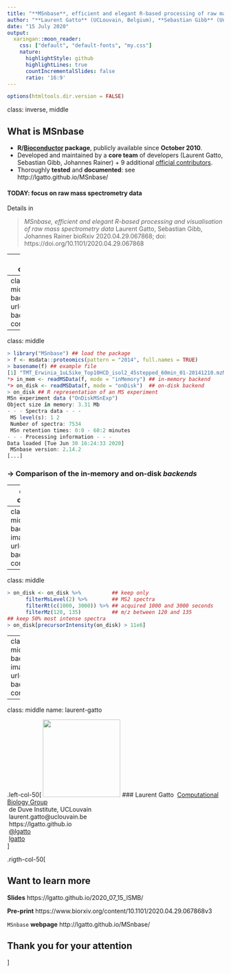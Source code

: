 ```yaml
---
title: "**MSnbase**, efficient and elegant R-based processing of raw mass spectrometry data"
author: "**Laurent Gatto** (UCLouvain, Belgium), **Sebastian Gibb** (University of Greifswald, Germany) and **Johannes Rainer** (Eurac Research, Italy)"
date: "15 July 2020"
output:
  xaringan::moon_reader:
    css: ["default", "default-fonts", "my.css"]
    nature:
      highlightStyle: github
      highlightLines: true
      countIncrementalSlides: false
      ratio: '16:9'
---
```


```r
options(htmltools.dir.version = FALSE)
```

class: inverse, middle

## What is MSnbase

- **R/[Bioconductor](http://bioconductor.org/packages/release/bioc/html/MSnbase.html)
  package**, publicly available since **October 2010**.
- Developed and maintained by a **core team** of developers (Laurent
  Gatto, Sebastian Gibb, Johannes Rainer) + 9 additional [official
  contributors](https://lgatto.github.io/msnbase-contribs-2/).
- Thoroughly **tested** and **documented**: see http://lgatto.github.io/MSnbase/

#### **TODAY**: focus on raw mass spectrometry data

Details in

> *MSnbase, efficient and elegant R-based processing and visualisation
> of raw mass spectrometry data* Laurent Gatto, Sebastian Gibb,
> Johannes Rainer bioRxiv 2020.04.29.067868; doi:
> https://doi.org/10.1101/2020.04.29.067868


---
class: middle, center, inverse

## What do we mean by *raw data*?


---
class: center, middle
background-image: url("./figs/raw.png")
background-size: contain


---
class: middle


```r
> library("MSnbase") ## load the package
> f <- msdata::proteomics(pattern = "2014", full.names = TRUE)
> basename(f) ## example file 
[1] "TMT_Erwinia_1uLSike_Top10HCD_isol2_45stepped_60min_01-20141210.mzML.gz"
*> in_mem <- readMSData(f, mode = "inMemory") ## in-memory backend
*> on_disk <- readMSData(f, mode = "onDisk")  ## on-disk backend
> on_disk ## R representation of an MS experiment
MSn experiment data ("OnDiskMSnExp")
Object size in memory: 3.31 Mb
- - - Spectra data - - -
 MS level(s): 1 2
 Number of spectra: 7534
 MSn retention times: 0:0 - 60:2 minutes
- - - Processing information - - -
Data loaded [Tue Jun 30 16:24:33 2020]
 MSnbase version: 2.14.2
[...]
```

### -> Comparison of the **in-memory** and **on-disk** _backends_

---
class: middle, center, inverse

## Results

---
class: center, middle
background-image: url("./figs/res.png")
background-size: contain


---
class: middle
```r
> on_disk <- on_disk %>%          ## keep only
      filterMsLevel(2) %>%        ## MS2 spectra
      filterRt(c(1000, 3000)) %>% ## acquired 1000 and 3000 seconds
      filterMz(120, 135)          ## m/z between 120 and 135
## keep 50% most intense spectra
> on_disk[precursorIntensity(on_disk) > 11e6]
```

---
class: center, middle
background-image: url("./figs/res.png")
background-size: contain



---
class: middle
name: laurent-gatto


.left-col-50[
<img src="./img/lgatto3b.png" width = "180px"/>
### Laurent Gatto
<i class="fas fa-flask"></i>&nbsp;[Computational Biology Group](https://lgatto.github.io/cbio-lab/)<br />
<i class="fas fa-map-marker-alt"></i>&nbsp;de Duve Institute, UCLouvain<br />
<i class="fas fa-envelope"></i>&nbsp;laurent.gatto@uclouvain.be<br />
<i class="fas fa-home"></i>&nbsp;https://lgatto.github.io<br />
<i class="fab fa-twitter"></i>&nbsp;[@lgatto](https://twitter.com/lgatt0/)<br />
<i class="fab fa-github"></i>&nbsp;[lgatto](https://github.com/lgatto/)<br />
]

.rigth-col-50[

## Want to learn more

**Slides** https://lgatto.github.io/2020_07_15_ISMB/

**Pre-print** https://www.biorxiv.org/content/10.1101/2020.04.29.067868v3

`MSnbase` **webpage** http://lgatto.github.io/MSnbase/

## Thank you for your attention

]
